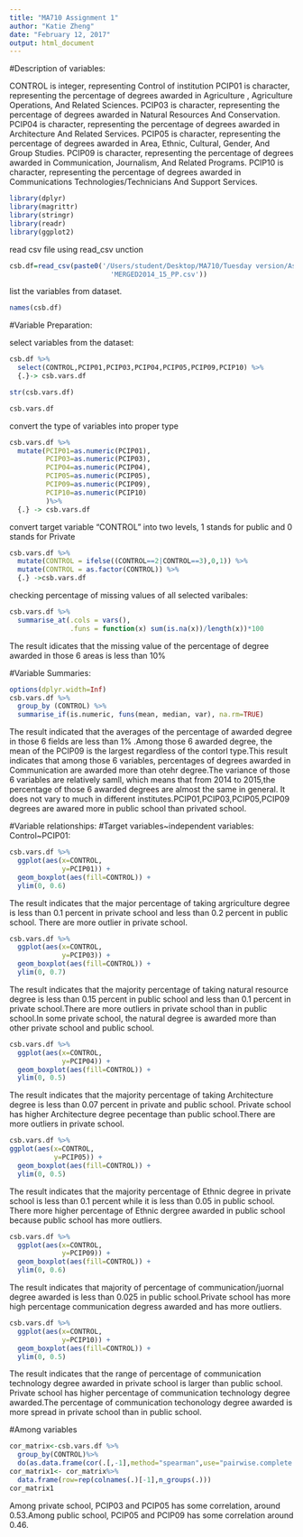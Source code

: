 ---
title: "MA710 Assignment 1"
author: "Katie Zheng"
date: "February 12, 2017"
output: html_document
---
#Description of variables:

CONTROL is integer, representing Control of institution
PCIP01 is character, representing the percentage of degrees awarded in Agriculture , Agriculture Operations, And Related Sciences.
PCIP03 is character, representing	the percentage of degrees awarded in Natural Resources And Conservation.
PCIP04 is character, representing	the percentage of degrees awarded in Architecture And Related Services.
PCIP05 is character, representing	the percentage of degrees awarded in Area, Ethnic, Cultural, Gender, And Group Studies.
PCIP09 is character, representing the percentage of degrees awarded in Communication, Journalism, And Related Programs.
PCIP10 is character, representing	the percentage of degrees awarded in Communications Technologies/Technicians And Support Services.

```{r}
library(dplyr)
library(magrittr)
library(stringr)
library(readr)
library(ggplot2)
```

read csv file using read_csv unction 
```{r}
csb.df=read_csv(paste0('/Users/student/Desktop/MA710/Tuesday version/Assignment 1/',
                         'MERGED2014_15_PP.csv'))
```
list the variables from dataset. 
```{r}
names(csb.df)
```
#Variable Preparation:

select variables from the dataset:
```{r}
csb.df %>%
  select(CONTROL,PCIP01,PCIP03,PCIP04,PCIP05,PCIP09,PCIP10) %>%
  {.}-> csb.vars.df

str(csb.vars.df)

csb.vars.df
```

convert the type of variables into proper type
```{r}
csb.vars.df %>% 
  mutate(PCIP01=as.numeric(PCIP01),
         PCIP03=as.numeric(PCIP03),
         PCIP04=as.numeric(PCIP04),
         PCIP05=as.numeric(PCIP05),
         PCIP09=as.numeric(PCIP09),
         PCIP10=as.numeric(PCIP10)
         )%>%
  {.} -> csb.vars.df
```
convert target variable "CONTROL" into two levels, 1 stands for public and 0 stands for Private
```{r}
csb.vars.df %>%
  mutate(CONTROL = ifelse((CONTROL==2|CONTROL==3),0,1)) %>%
  mutate(CONTROL = as.factor(CONTROL)) %>%
  {.} ->csb.vars.df
```
checking percentage of missing values of all selected varibales:
```{r}
csb.vars.df %>% 
  summarise_at(.cols = vars(),
               .funs = function(x) sum(is.na(x))/length(x))*100
```
The result idicates that the missing value of the percentage of degree awarded in those 6 areas is less than 10%

#Variable Summaries:
```{r}
options(dplyr.width=Inf)
csb.vars.df %>% 
  group_by (CONTROL) %>%
  summarise_if(is.numeric, funs(mean, median, var), na.rm=TRUE)
```
The result indicated that the averages of the percentage of awarded degree in those 6 fields are less than 1% .Among those 6 awarded degree, the mean of the PCIP09 is the largest regardless of the contorl type.This result indicates that among those 6 variables, percentages of degrees awarded in Communication are awarded more than otehr degree.The variance of those 6 variables are relatively samll, which means that from 2014 to 2015,the percentage of those 6 awarded degrees are almost the same in general. It does not vary to much in different institutes.PCIP01,PCIP03,PCIP05,PCIP09 degrees are awared more in public school than privated school. 


#Variable relationships:
#Target variables~independent variables:
Control~PCIP01:
```{r}
csb.vars.df %>%
  ggplot(aes(x=CONTROL,
             y=PCIP01)) + 
  geom_boxplot(aes(fill=CONTROL)) +
  ylim(0, 0.6)
```
The result indicates that the major percentage of taking argriculture degree is less than 0.1 percent in private school and less than 0.2 percent in public school. There are more outlier in private school. 
```{r}
csb.vars.df %>%
  ggplot(aes(x=CONTROL,
             y=PCIP03)) + 
  geom_boxplot(aes(fill=CONTROL)) +
  ylim(0, 0.7)
```
The result indicates that the majority percentage of taking natural resource degree is less than 0.15 percent in public school and less than 0.1 percent in private school.There are more outliers in private school than in public school.In some private school, the natural degree is awarded more than other private school and public school.
```{r}
csb.vars.df %>%
  ggplot(aes(x=CONTROL,
             y=PCIP04)) + 
  geom_boxplot(aes(fill=CONTROL)) +
  ylim(0, 0.5)
```
The result indicates that the majority percentage of taking Architecture degree is less than 0.07 percent in private and public school. Private school has higher Architecture degree pecentage than public school.There are more outliers in private school.
```{r}
csb.vars.df %>%
ggplot(aes(x=CONTROL,
           y=PCIP05)) + 
  geom_boxplot(aes(fill=CONTROL)) +
  ylim(0, 0.5)
```
The result indicates that the majority percentage of Ethnic degree in private school is less than 0.1 percent while it is less than 0.05 in public school. There more higher percentage of Ethnic dergree awarded in public school because public school has more outliers.
```{r}
csb.vars.df %>%
  ggplot(aes(x=CONTROL,
             y=PCIP09)) + 
  geom_boxplot(aes(fill=CONTROL)) +
  ylim(0, 0.6)
```
The result indicates that majority of percentage of communication/juornal degree awarded is less than 0.025 in public school.Private school has more high percentage communication degress awarded and has more outliers.
```{r}
csb.vars.df %>%
  ggplot(aes(x=CONTROL,
             y=PCIP10)) + 
  geom_boxplot(aes(fill=CONTROL)) +
  ylim(0, 0.5)
```
The result indicates that the range of percentage of communication technology degree awarded in private school is larger than public school. Private school has higher percentage of communication technology degree awarded.The percentage of communication techonology degree awarded is more spread in private school than in public school. 


#Among variables
```{r}
cor_matrix<-csb.vars.df %>%
  group_by(CONTROL)%>%
  do(as.data.frame(cor(.[,-1],method="spearman",use="pairwise.complete.obs")))
cor_matrix1<- cor_matrix%>%
  data.frame(row=rep(colnames(.)[-1],n_groups(.)))
cor_matrix1
```
Among private school, PCIP03 and PCIP05 has some correlation, around 0.53.Among public school, PCIP05 and PCIP09 has some correlation around 0.46. 
  

